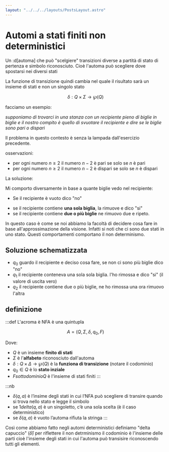 ```yaml
---
layout: "../../../layouts/PostsLayout.astro"
---
```


# Automi a stati finiti non deterministici

Un :d[automa] che può "scelgiere" transizioni diverse a partità di stato di pertenza e simbolo riconosciuto. Cioè l'automa può scegliere dove spostarsi nei diversi stati

La funzione di transizione quindi cambia nel quale il risultato sarà un insieme di stati e non un singolo stato

$$
\delta : Q \times \Sigma \rightarrow  \wp(Q)
$$

facciamo un esempio:

_supponiamo di trovarci in una stanza con un recipiente pieno di biglie in biglie e il nostro compito è quello di svuotare il recipiente e dire se le biglie sono pari o dispari_

Il problema in questo contesto è senza la lampada dall'esercizio precedente.

osservazioni:

- per ogni numero $n \geq 2$ il numero $n -2$ è pari se solo se $n$ è pari
- per ogni numero $n \geq 2$ il numero $n -2$ è dispari se solo se $n$ è dispari

La soluzione:

Mi comporto diversamente in base a quante biglie vedo nel recipiente:

- Se il recipiente è vuoto dico "no"

* se il recipiente contiene **una sola biglia**, la rimuove e dico "si"
* se il recipiente contiene **due o più biglie** ne rimuovo due e ripeto.

In questo caso è come se noi abbiamo la facoltà di decidere cosa fare in base all'approssimazione della visione. Infatti si noti che ci sono due stati in uno stato. Questi comportamenti comportano il non determinismo.

## Soluzione schematizzata

- $q_0$ guardo il recipiente e deciso cosa fare, se non ci sono più biglie dico "no"
- $q_1$ il recipiente conteneva una sola sola biglia. l'ho rimossa e dico "si" (il valore di uscita vero)
- $q_2$ il recipiente contiene due o più biglie, ne ho rimossa una ora rimuovo l'altra

## definizione

:::def
L'acroma è NFA è una quintupla

$$
A = (Q, \Sigma, \delta, q_0, F)
$$

Dove:

- $Q$ è un insieme **finito di stati**
- $\Sigma$ è l'**alfabeto** riconosciuto dall'automa
- $\delta: Q \times \Delta \rightarrow \wp(Q)$ è la **funziona di transizione** (notare il codominio)
- $q_0 \in Q$ è lo **stato inziale**
- $F sottodominio Q$ è l'insieme di stati finiti
  :::

:::nb
- $\delta(q,a)$ è l’insime degli stati in cui l’NFA può scegliere di transire quando si trova nello stato e legge il simbolo
- se $1delta(q,a)$ è un singoletto, c’è una sola scelta (è il caso deterministico)
- se $\delta(q,a)$ è vuoto l’automa rifiuta la stringa
:::

Così come abbiamo fatto negli automi deterministici definiamo "delta capuccio" ($\hat \delta$) per riflettere il non detrminismo il codominio è l'insieme delle parti cioè l'insieme degli stati in cui l'automa può transisire riconoscendo tutti gli elementi.
